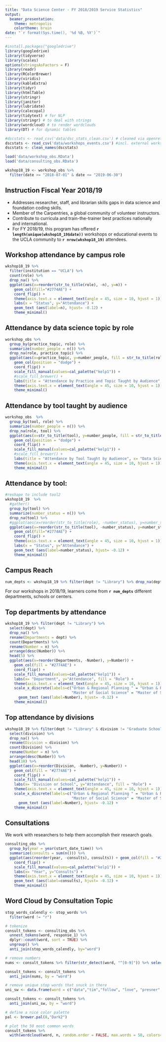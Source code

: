 ```yaml
---
title: "Data Science Center - FY 2018/2019 Service Statistics"
output: 
  beamer_presentation:
    theme: metropolis
    colortheme: bruin
date: "`r format(Sys.time(), '%d %B, %Y')`"
---
```


```r
#install.packages("googledrive")
library(googledrive)
library(tidyverse)
library(scales)
options(stringsAsFactors = F)
library(readr)
library(RColorBrewer)
library(viridis)
library(kableExtra)
library(tidyr)
library(htmlTable)
library(stringr)
library(janitor)
library(lubridate)
library(calecopal)
library(tidytext) # for NLP
library(stringr) # to deal with strings
library(wordcloud) # to render wordclouds
library(DT) # for dynamic tables
```

```r
#dscstats <- read_csv('data/dsc_stats_clean.csv') # cleaned via openrefine
dscstats <- read_csv('data/workshops_events.csv') #incl. external workshops, inst training
dscstats <- clean_names(dscstats)

load('data/workshop_obs.RData')
load('data/consulting_obs.RData')
```

```r
wkshop18_19 <- workshop_obs %>% 
  filter(date >= "2018-07-01" & date <= "2019-06-30")
```

## Instruction Fiscal Year 2018/19

* Addresses researcher, staff, and librarian skills gaps in data science and foundation coding skills. 
* Member of the Carpentries, a global community of volunteer instructors.
* Contribute to curricula and train-the-trainer best practices nationally and international. 
* For FY 2018/19, this program has offered **`r length(unique(wkshop18_19$date))`** workshops or educational events to the UCLA community to **`r nrow(wkshop18_19)`** attendees.

## Workshop attendance by campus role 

```r
wkshop18_19 %>% 
  filter(institution == "UCLA") %>% 
  count(role) %>% 
  drop_na() %>% 
  ggplot(aes(x=reorder(str_to_title(role), -n), y=n)) + 
    geom_col(fill="#2774AE") +
    coord_flip() +
    theme(axis.text.x = element_text(angle = 45, size = 10, hjust = 1)) + 
    labs(x = "Status", y="Attendance") + 
    geom_text (aes(label=n), hjust= -0.12) +
    theme_minimal()
```

## Attendance by data science topic by role 

```r
workshop_obs %>% 
  group_by(practice_topic, role) %>% 
  summarize(number_people = n()) %>% 
  drop_na(role, practice_topic) %>% 
  ggplot(aes(x=practice_topic, y=number_people, fill = str_to_title(role))) + 
    geom_col(position = "dodge") +
    coord_flip() +
    scale_fill_manual(values=cal_palette("kelp1")) +
    #scale_fill_brewer() +
    labs(title = "Attendance by Practice and Topic Taught by Audience", x= "Practice or topic", y="Attendance", fill = "Role") +
    theme(axis.text.x = element_text(angle = 45, size = 10, hjust = 1))  +
    theme_minimal()
```

## Attendance by tool taught by audience


```r
workshop_obs  %>% 
  group_by(tool, role) %>% 
  summarize(number_people = n()) %>% 
  drop_na(role, tool) %>% 
  ggplot(aes(x=str_to_title(tool), y=number_people, fill = str_to_title(role))) + 
    geom_col(position = "dodge") +
    coord_flip() +
    scale_fill_manual(values=cal_palette("kelp1")) +
    #scale_fill_brewer() +
    labs(title = "Attendance by Tool Taught by Audience", x= "Data Science Tool", y="Attendance", fill = "Role") +
    theme(axis.text.x = element_text(angle = 45, size = 10, hjust = 1))  +
    theme_minimal()
```

## Attendance by tool: 

```r
#reshape to include tool2
wkshop18_19  %>% 
  #gather()
  group_by(tool) %>% 
  summarize(number_status = n()) %>% 
  drop_na(tool) %>% 
  #ggplot(aes(x=reorder(str_to_title(role), -number_status), y=number_status)) + 
  ggplot(aes(x=reorder(str_to_title(tool), -number_status), y=number_status)) + 
    geom_col(fill="#2774AE") +
    coord_flip() +
    theme(axis.text.x = element_text(angle = 45, size = 10, hjust = 1)) + 
    labs(x = "Status", y="Attendance") + 
    geom_text (aes(label=number_status), hjust= -0.12) +
    theme_minimal()
```

## Campus Reach

```r
num_depts <- wkshop18_19 %>% filter(dept != "Library") %>% drop_na(dept) %>% distinct(dept) %>% nrow()
```

For our workshops in 2018/19, learners come from **`r num_depts`** different departments, schools or centers. 

## Top departments by attendance

```r
wkshop18_19 %>% filter(dept != "Library") %>% 
  select(dept) %>% 
  drop_na() %>% 
  rename(Departments = dept) %>% 
  count(Departments) %>% 
  rename(Number = n) %>% 
  arrange(desc(Number)) %>% 
  head(5) %>% 
  ggplot(aes(x=reorder(Departments, -Number), y=Number)) +
    geom_col(fill = "#2774AE") +
    coord_flip() +
    scale_fill_manual(values=cal_palette("kelp1")) +
    labs(x= "Department", y="Attendance", fill = "Role") +
    theme(axis.text.x = element_text(angle = 45, size = 10, hjust = 1))  +
    scale_x_discrete(labels=c("Urban & Regional Planning " = "Urban & Regional Planning", "Graduate School of Education and Information Studies" = "GSE&IS",
                              "Master of Social Science" = "Master of Social Science", "IoES" = "IoES", "Anderson" = "Anderson")) +
      geom_text (aes(label=Number), hjust= -0.12) +
    theme_minimal()
```

## Top attendance by divisions

```r
wkshop18_19 %>% filter(dept != "Library" & division != "Graduate School of Education and Information Studies") %>% 
  select(division) %>% 
  drop_na() %>% 
  rename(Division = division) %>% 
  count(Division) %>% 
  rename(Number = n) %>% 
  arrange(desc(Number)) %>% 
  head(10) %>% 
  ggplot(aes(x=reorder(Division, -Number), y=Number)) +
    geom_col(fill = "#2774AE") +
    coord_flip() +
    scale_fill_manual(values=cal_palette("kelp1")) +
    labs(x= "Division or School", y="Attendance", fill = "Role") +
    theme(axis.text.x = element_text(angle = 45, size = 10, hjust = 1))  +
    scale_x_discrete(labels=c("Urban & Regional Planning " = "Urban & Regional Planning", "Graduate School of Education and Information Studies" = "GSE&IS",
                              "Master of Social Science" = "Master of Social Science", "IoES" = "IoES", "Anderson" = "Anderson")) +
      geom_text (aes(label=Number), hjust= -0.12) +
    theme_minimal()

```

## Consultations 

We work with researchers to help them accomplish their research goals. 

```r
consulting_obs %>% 
  group_by(year = year(start_date_time)) %>% 
  summarize(consults = sum(n())) %>% 
  ggplot(aes(reorder(year, -consults), consults)) + geom_col(fill = "#2774AE") + 
    coord_flip() + 
    scale_fill_manual(values=cal_palette("kelp1")) +
    labs(x= "Year", y="Consults") +
    theme(axis.text.x = element_text(angle = 45, size = 10, hjust = 1))  +
    geom_text (aes(label=consults), hjust= -0.12) +
    theme_minimal()
```

## Word Cloud by Consultation Topic

```r
stop_words_calendly <- stop_words %>% 
  filter(word != "r")
```


```r
# tokenize
consult_tokens <- consulting_obs %>% 
  unnest_tokens(word, response_1) %>% 
  dplyr::count(word, sort = TRUE) %>% 
  ungroup() %>% 
  anti_join(stop_words_calendly, by="word")
```
```r
# remove numbers
nums <- consult_tokens %>% filter(str_detect(word, "^[0-9]")) %>% select(word) %>% unique()

consult_tokens <- consult_tokens %>% 
  anti_join(nums, by = "word")
```


```r
# remove unique stop words that snuck in there
uni_sw <- data.frame(word = c("data","tim","follow", "love", "presner", "sheppard", "jamie", "leigh", "todd", "pasta", "senior", "personal", "dave", "meeting", "appointment", "week", "discuss", "https", "hope", "charm", "science", "set", "talk", "time", "careers", "list", "thesis", "idea", "learn", "learning", "potential", "recommended", "google", "research", "street", "project", "hear", "process", "limited", "student", "completing", "ucla", "download", "american", "figuring", "knowledge", "time's", "current", "late", "questions", "sets", "wondering", "team", "calendly", "undergraduate", "schedule", "vendor", "stuff", "paper", "dsc", "disserataion", "social", "study", "writing"))

consult_tokens <- consult_tokens %>% 
  anti_join(uni_sw, by = "word")
```

```r
# define a nice color palette
pal <- brewer.pal(8,"Dark2")

# plot the 50 most common words
consult_tokens %>% 
  with(wordcloud(word, n, random.order = FALSE, max.words = 50, colors=pal))
```

